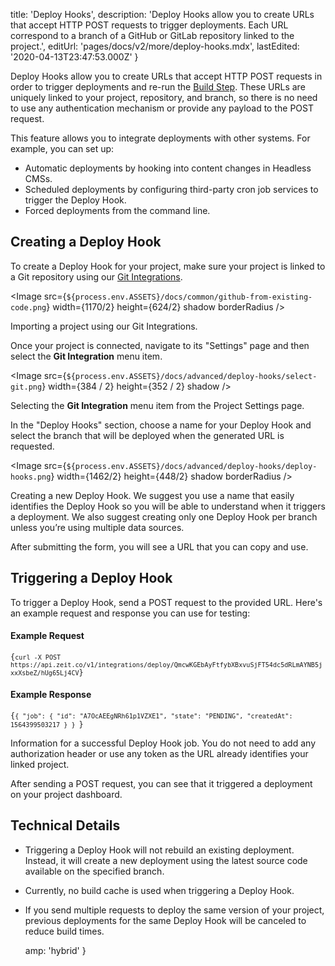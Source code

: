 
  title: 'Deploy Hooks',
  description:
    'Deploy Hooks allow you to create URLs that accept HTTP POST requests to trigger deployments. Each URL correspond to a branch of a GitHub or GitLab repository linked to the project.',
  editUrl: 'pages/docs/v2/more/deploy-hooks.mdx',
  lastEdited: '2020-04-13T23:47:53.000Z'
}

Deploy Hooks allow you to create URLs that accept HTTP POST requests in order to trigger deployments and re-run the [Build Step](/docs/v2/build-step). These URLs are uniquely linked to your project, repository, and branch, so there is no need to use any authentication mechanism or provide any payload to the POST request.

This feature allows you to integrate <ProductName /> deployments with other systems. For example, you can set up:

- Automatic deployments by hooking into content changes in Headless CMSs.
- Scheduled deployments by configuring third-party cron job services to trigger the Deploy Hook.
- Forced deployments from the command line.

## Creating a Deploy Hook

To create a Deploy Hook for your project, make sure your project is linked to a Git repository using our [Git Integrations](/docs/v2/git-integrations).

<Image
  src={`${process.env.ASSETS}/docs/common/github-from-existing-code.png`}
  width={1170/2}
  height={624/2}
  shadow
  borderRadius
/>
<Caption>Importing a project using our Git Integrations.</Caption>

Once your project is connected, navigate to its "Settings" page and then select the **Git Integration** menu item.

<Image
  src={`${process.env.ASSETS}/docs/advanced/deploy-hooks/select-git.png`}
  width={384 / 2}
  height={352 / 2}
  shadow
/>
<Caption>Selecting the <b>Git Integration</b> menu item from the Project Settings page.</Caption>

In the "Deploy Hooks" section, choose a name for your Deploy Hook and select the branch that will be deployed when the generated URL is requested.

<Image
  src={`${process.env.ASSETS}/docs/advanced/deploy-hooks/deploy-hooks.png`}
  width={1462/2}
  height={448/2}
  shadow
  borderRadius
/>
<Caption>Creating a new Deploy Hook.</Caption>

<Note>
  We suggest you use a name that easily identifies the Deploy Hook so you will
  be able to understand when it triggers a deployment. We also suggest creating
  only one Deploy Hook per branch unless you’re using multiple data sources.
</Note>

After submitting the form, you will see a URL that you can copy and use.

## Triggering a Deploy Hook

To trigger a Deploy Hook, send a POST request to the provided URL. Here's an example request and response you can use for testing:

#### Example Request

<Code>{`curl -X POST https://api.zeit.co/v1/integrations/deploy/QmcwKGEbAyFtfybXBxvuSjFT54dc5dRLmAYNB5jxxXsbeZ/hUg65Lj4CV`}</Code>

#### Example Response

<Code lang="json">{`{
  "job": {
    "id": "A7OcAEEgNRh61p1VZXE1",
    "state": "PENDING",
    "createdAt": 1564399503217
  }
}
`}</Code>
<Caption>Information for a successful Deploy Hook job.</Caption>

<Note>
  You do not need to add any authorization header or use any token as the URL
  already identifies your linked project.
</Note>

After sending a POST request, you can see that it triggered a deployment on your project dashboard.

## Technical Details

- Triggering a Deploy Hook will not rebuild an existing deployment. Instead, it will create a new deployment using the latest source code available on the specified branch.
- Currently, no build cache is used when triggering a Deploy Hook.
- If you send multiple requests to deploy the same version of your project, previous deployments for the same Deploy Hook will be canceled to reduce build times.


  amp: 'hybrid'
}
